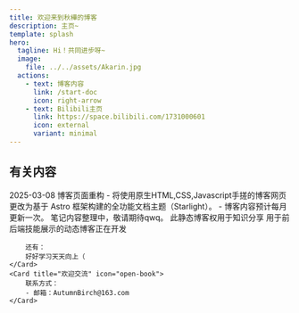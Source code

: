 ```yaml
---
title: 欢迎来到秋樺的博客
description: 主页~
template: splash
hero:
  tagline: Hi！共同进步呀~
  image:
    file: ../../assets/Akarin.jpg
  actions:
    - text: 博客内容
      link: /start-doc
      icon: right-arrow
    - text: Bilibili主页
      link: https://space.bilibili.com/1731000601
      icon: external
      variant: minimal
---
```



## 有关内容

<CardGrid stagger>
	<Card title="更新日志" icon="pencil">
	2025-03-08
		博客页面重构
		- 将使用原生HTML,CSS,Javascript手搓的博客网页更改为基于 Astro 框架构建的全功能文档主题（Starlight）。
		- 博客内容预计每月更新一次。
	</Card>
	<Card title="最新博客" icon="add-document">
		笔记内容整理中，敬请期待qwq。
	</Card>
	<Card title="碎碎念" icon="setting">
		此静态博客权用于知识分享
		用于前后端技能展示的动态博客正在开发

		还有：
		好好学习天天向上（
	</Card>
	<Card title="欢迎交流" icon="open-book">
		联系方式：
		- 邮箱：AutumnBirch@163.com
	</Card>
</CardGrid>
